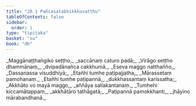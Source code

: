 ```yaml
---
title: "20.1 Pañcasatabhikkhuvatthu"
tableOfContents: false
sidebar:
  order: 1
type: "tipitaka"
basket: "su"
book: "dh"
---
```



<DynamicBreadcrumb />

<Division number="273" book="dh">

<Paragraph number="295" type="verses" book="dh">
_Maggānaṭṭhaṅgiko seṭṭho,_  
_saccānaṃ caturo padā;_  
_Virāgo seṭṭho dhammānaṃ,_  
_dvipadānañca cakkhumā._  

</Paragraph>

</Division>
<Division number="274" book="dh">

<Paragraph number="296" type="verses" book="dh">
_Eseva maggo natthañño,_  
_Dassanassa visuddhiyā;_  
_Etañhi tumhe paṭipajjatha,_  
_Mārassetaṃ pamohanaṃ._  

</Paragraph>

</Division>
<Division number="275" book="dh">

<Paragraph number="297" type="verses" book="dh">
_Etañhi tumhe paṭipannā,_  
_dukkhassantaṃ karissatha;_  
_Akkhāto vo mayā maggo,_  
_aññāya sallakantanaṃ._  

</Paragraph>

</Division>
<Division number="276" book="dh">

<Paragraph number="298" type="verses" book="dh">
_Tumhehi kiccamātappaṃ,_  
_akkhātāro tathāgatā;_  
_Paṭipannā pamokkhanti,_  
_jhāyino mārabandhanā._
</Paragraph>
</Division>